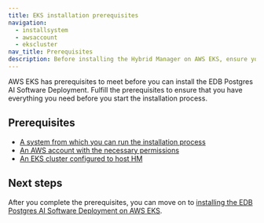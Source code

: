 ```yaml
---
title: EKS installation prerequisites
navigation:
  - installsystem
  - awsaccount
  - ekscluster
nav_title: Prerequisites
description: Before installing the Hybrid Manager on AWS EKS, ensure you meet the prerequisites for a successful installation. Includes system requirements, AWS account permissions, and EKS cluster and VPC configuration.
---
```


AWS EKS has prerequisites to meet before you can install the EDB Postgres AI Software Deployment. Fulfill the prerequisites to ensure that you have everything you need before you start the installation process.

## Prerequisites

-   [A system from which you can run the installation process](installsystem.mdx)
-   [An AWS account with the necessary permissions](awsaccount.mdx)
-   [An EKS cluster configured to host HM](ekscluster.mdx)

## Next steps

After you complete the prerequisites, you can move on to [installing the EDB Postgres AI Software Deployment on AWS EKS](../installing.mdx).
